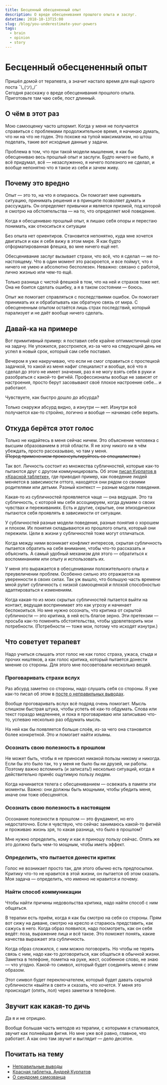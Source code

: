 ```yaml
---
title: Бесценный обесцененный опыт
description: О вреде обесценивания прошлого опыта и заслуг.
datetime: 2018-10-13T15:00
slug: /blog/you-underestimate-your-powers
tags:
  - brain
  - opinion
  - story
---
```


# Бесценный обесцененный опыт

Пришёл домой от терапевта, а значит настало время для ещё одного поста ¯\\\_(ツ)\_/¯ <br />Сегодня расскажу о вреде обесценивания прошлого опыта. Приготовьте там чаю себе, пост длинный.

## О чём в этот раз

Мою самооценку часто штормит. Когда у меня не получается справиться с проблемами продолжительное время, я начинаю думать, что ни на что не годен. Это похоже на тупой максимализм, но штош поделать, такие вот исходные данные у задачи.

Проблема в том, что при такой модели мышления, я как бы обесцениваю весь прошлый опыт и заслуги. Будто ничего не было, я всё придумал, всё — незаслуженно, я ничего полезного не сделал, и вообще непонятно что я такое из себя и зачем живу.

## Почему это вредно

Опыт — это то, на что я опираюсь. Он помогает мне оценивать ситуацию, принимать решения и в принципе позволяет думать и рассуждать. Он определяет привычки и является призмой, под которой я смотрю на обстоятельства — на то, что определяет моё поведение.

<Highlight>
  Когда я обесцениваю прошлый опыт, я лишаю себя опоры и перестаю понимать, как относиться к
  ситуации
</Highlight>

Без опыта нет ориентиров. Становится непонятно, куда мне хочется двигаться и как я себя вижу в этом мире. Я как будто отформатированная флешка, во мне ничего ещё нет.

Обесценивание заслуг вызывает страхи, что всё, что я сделал — не по-настоящему. Что в один момент это раскроется, и все поймут, что я ничего не умею и абсолютно бесполезен. Неважно: связано с работой, лично жизнью или чем-то ещё.

Только разница с чистой флешкой в том, что на ней и страхов тоже нет. Она не боится сделать ошибку, а я в таком состоянии — боюсь.

Опыт же помогает справляться с последствиями ошибок. Он помогает принимать их и обрабатывать как обратную связь от мира. С обесцененным опытом остаётся лишь страх последствий, который парализует и не даёт вообще ничего сделать.

## Давай-ка на примере

Вот примитивный пример: я поставил себе крайне оптимистичный срок на задачу. Не уложился, расстроился, из-за чего на следующий день не успел в новый срок, который сам себе поставил.

Вечером я уже накручиваю, что если не смог справиться с простецкой задачкой, то какой из меня нафиг специалист и вообще, всё что я сделал до этого не имеет значения, раз я не могу взять себя в руки и разобраться с какой-то фигнёй. Профессионалы вообще не зависят от настроения, просто берут засовывают своё плохое настроение себе... и работают.

Чувствуете, как быстро дошло до абсурда?

Только снаружи абсурд видно, а изнутри — нет. Изнутри всё получается как-то стройно, логично и вообще — начинаю себе верить.

## Откуда берётся этот голос

Только не кидайтесь в меня сейчас ничем. Это объяснение человека с высшим образованием в этой области. Я не хочу никого ни в чём убеждать, просто рассказываю, чо там у меня.<br /><del>(Перед применением проконсультируйтесь со специалистом.)</del>

Так вот. Личность состоит из множества субличностей, которые как-то пытаются друг с другом коммуницировать. Об этом [писал Курпатов в «Красной таблетке»](/blog/red-pill/), где приводил пример, как поведение людей меняется в зависимости оттого, находятся они рядом со своими родителями или детьми. Разный контекст — разные модели поведения.

Какая-то из субличностей проявляется чаще — она ведущая. Это та субличность, с которой мы себя ассоциируем, когда думаем о своих чувствах и переживаниях. Есть и другие, скрытые, они эпизодически пытаются себя проявлять в зависимости от ситуации.

У субличностей разные модели поведения, разные понятия о хорошем и плохом. Их понятия складываются из прошлого опыта, который они пережили. Цели в жизни у субличностей тоже могут отличаться.

Когда между ними возникает конфликт интересов, скрытая субличность пытается обратить на себя внимание, чтобы что-то рассказать и объяснить. А самый удобный механизм для этого — обратиться к воспоминаниям или опыту и использовать их.

У меня это выражается в обесценивании положительного опыта и преувеличении проблем. Особенно сильно это отражается на уверенности в своих силах. Так уж вышло, что большую часть времени мной рулит субличность с низкой самооценкой и плохой способностью адаптироваться к изменениям.

Когда какая-то из моих скрытых субличностей пытается выйти на контакт, ведущая воспринимает это как угрозу и начинает беспокоиться. Но мне нужно осознать, что критика от скрытой субличности — это критика, в ней есть благое зерно. Эти претензии — просьба как-то поменять обстоятельства, чтобы удовлетворить мои потребности. (Потребности — тоже мои, потому что исходят изнутри.)

## Что советует терапевт

Надо учиться слышать этот голос не как голос страха, ужаса, стыда и прочих ништяков, а как голос критика, который пытается донести мнение со стороны. Для этого мне посоветовали несколько вещей.

### Проговаривать страхи вслух

Раз абсурд заметно со стороны, надо слушать себя со стороны. Я уже как-то писал об этом в [посте о неправильных выводах](/blog/do-not-lie-to-yourself/).

Вообще проговаривать вслух всё подряд очень помогает. Мысль слишком быстрая штука, чтобы успеть её как-то обдумать. Слова или текст гораздо медленнее, и пока я проговариваю или записываю что-то, успеваю несколько раз обдумать мысль.

На ней как бы появляется больше слоёв, из-за чего она становится более конкретной. Это и помогает найти изъяны.

### Осознать свою полезность в прошлом

Не может быть, чтобы я не приносил никакой пользы никому и никогда. Если бы это было так, то у меня не было бы ни друзей, ни работы. Поэтому важно вспомнить (и записать!) несколько ситуаций, когда я действительно принёс ощутимую пользу людям.

Когда начинается телега с обесцениванием — освежать в памяти эти моменты. Важно: они должны быть мощными, чтобы убедить меня, иначе они тоже обесценятся.

### Осознать свою полезность в настоящем

Осознание полезности в прошлом — это фундамент, но его недостаточно. Если я чувствую, что сейчас занимаюсь какой-то фигнёй и проживаю жизнь зря, то какая разница, что было в прошлом?

Мне нужно определить, кому и как я приношу пользу сейчас. Опять же это должно быть чем-то мощным, чтобы иметь эффект.

### Определить, что пытается донести критик

Голос не возникает просто так, для этого обычно есть предпосылки. Критику что-то не нравится в этой жизни, он пытается об этом сказать. Моя задача — определить, что именно не нравится и почему.

### Найти способ коммуникации

Чтобы найти причины недовольства критика, надо найти способ с ним общаться.

В терапии есть приём, когда я как бы смотрю на себя со стороны. Прям вот сижу на диване, смотрю на кресло и стараюсь представить, как сажусь в него. Когда образ появился, надо посмотреть, как он себя ведёт: поза, выражение лица и всё такое. Это поможет понять, какие качества выражает эта субличность.

Когда образ сложился, с ним можно поговорить. Но чтобы не терять связь с ним, надо как-то договориться, как общаться в обычной жизни. Заметка в телефоне, пометка на руке, жест, особенное слово, не знаю — что угодно. Какой-то символ, который будет соединять меня с этим образом.

Этот символ будет переключателем, который будет давать скрытой субличности «выйти в свет» и сказать, что хочется. У меня это происходит (опять, лол) через заметки в телефоне.

## Звучит как какая-то дичь

Да я и не отрицаю.

Вообще большая часть методов из терапии, с которыми я сталкивался, звучит как полнейшая фигня. Но мне уже всё равно, главное, что работает. А как оно там звучит и выглядит — дело десятое.

## Почитать на тему

- [Неправильные выводы](/blog/do-not-lie-to-yourself/)
- [Красная таблетка. Андрей Курпатов](/blog/red-pill/)
- [О синдроме самозванца](https://www.smashingmagazine.com/2017/10/confessions-impostor-syndrome/)
